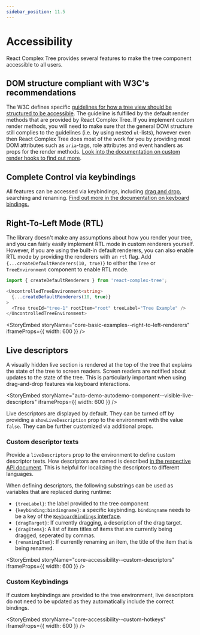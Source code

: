 ```yaml
---
sidebar_position: 11.5
---
```



# Accessibility

React Complex Tree provides several features to make the tree component accessible to all users.

## DOM structure compliant with W3C's recommendations

The W3C defines specific
[guidelines for how a tree view should be structured to be accessible](https://www.w3.org/TR/wai-aria-practices-1.1/examples/treeview/treeview-2/treeview-2a.html).
The guideline is fulfilled by the default render methods that are provided by React Complex Tree. If you
implement custom render methods, you will need to make sure that the general DOM structure still complies
to the guidelines (i.e. by using nested `ul`-lists), however even then React Complex Tree does most of the work
for you by providing most DOM attributes such as `aria`-tags, role attributes and event handlers as props for
the render methods. [Look into the documentation on custom render hooks to find out more](/docs/guides/rendering).

## Complete Control via keybindings

All features can be accessed via keybindings, including
[drag and drop](/docs/guides/keyboard#keyboard-bound-drag-and-drop-sequences), searching and renaming.
[Find out more in the documentation on keyboard bindings.](/docs/guides/keyboard)

## Right-To-Left Mode (RTL)

The library doesn't make any assumptions about how you render your tree, and you can fairly easily implement
RTL mode in custom renderers yourself. However, if you are using the built-in default renderers, you can also
enable RTL mode by providing the renderers with an `rtl` flag. Add `{...createDefaultRenderers(10, true)}`
to either the `Tree` or `TreeEnvironment` component to enable RTL mode.

```typescript jsx
import { createDefaultRenderers } from 'react-complex-tree';

<UncontrolledTreeEnvironment<string>
  {...createDefaultRenderers(10, true)}
>
  <Tree treeId="tree-1" rootItem="root" treeLabel="Tree Example" />
</UncontrolledTreeEnvironment>
```

<StoryEmbed storyName="core-basic-examples--right-to-left-renderers" iframeProps={{ width: 600 }} />

## Live descriptors

A visually hidden live section is rendered at the top of the tree that explains the state of the tree
to screen readers. Screen readers are notified about updates to the state of the tree. This is particularly
important when using drag-and-drop features via keyboard interactions.

<StoryEmbed storyName="auto-demo-autodemo-component--visible-live-descriptors" iframeProps={{ width: 600 }} />

Live descriptors are displayed by default. They can be turned off by providing a `showLiveDescription` prop to
the environment with the value `false`. They can be further customized via additional props.

### Custom descriptor texts

Provide a `liveDescriptors` prop to the environment to define custom descriptor texts. How descriptors are named
is described [in the respective API document](/docs/api/interfaces/LiveDescriptors). This is helpful for
localizing the descriptors to different languages.

When defining descriptors, the following substrings can be used as variables that are replaced during runtime:

- `{treeLabel}`: the label provided to the tree component
- `{keybinding:bindingname}`: a specific keybinding. `bindingname` needs to be a key of the [`KeyboardBindings` interface](/docs/api/interfaces/KeyboardBindings).
- `{dragTarget}`: If currently dragging, a description of the drag target.
- `{dragItems}`: A list of item titles of items that are currently being dragged, seperated by commas.
- `{renamingItem}`: If currently renaming an item, the title of the item that is being renamed.

<StoryEmbed storyName="core-accessibility--custom-descriptors" iframeProps={{ width: 600 }} />

### Custom Keybindings

If custom keybindings are provided to the tree environment, live descriptors do not need to be updated as they
automatically include the correct bindings.

<StoryEmbed storyName="core-accessibility--custom-hotkeys" iframeProps={{ width: 600 }} />
